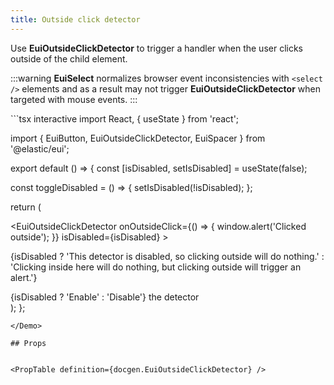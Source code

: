 ```yaml
---
title: Outside click detector
---
```


Use **EuiOutsideClickDetector** to trigger a handler when the user clicks outside of the child element.

:::warning
**EuiSelect** normalizes browser event inconsistencies with `<select />` elements and as a result may not trigger **EuiOutsideClickDetector** when targeted with mouse events.
:::

<Demo>
```tsx interactive
import React, { useState } from 'react';

import { EuiButton, EuiOutsideClickDetector, EuiSpacer } from '@elastic/eui';

export default () => {
  const [isDisabled, setIsDisabled] = useState(false);

  const toggleDisabled = () => {
    setIsDisabled(!isDisabled);
  };

  return (
    <div>
      <EuiOutsideClickDetector
        onOutsideClick={() => {
          window.alert('Clicked outside');
        }}
        isDisabled={isDisabled}
      >
        <p>
          {isDisabled
            ? 'This detector is disabled, so clicking outside will do nothing.'
            : 'Clicking inside here will do nothing, but clicking outside will trigger an alert.'}
        </p>
      </EuiOutsideClickDetector>
      <EuiSpacer size="l" />
      <EuiButton onClick={toggleDisabled}>
        {isDisabled ? 'Enable' : 'Disable'} the detector
      </EuiButton>
    </div>
  );
};
```
</Demo>

## Props


<PropTable definition={docgen.EuiOutsideClickDetector} />
